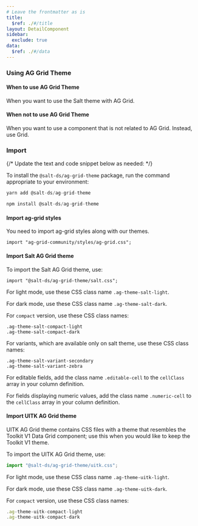 ```yaml
---
# Leave the frontmatter as is
title:
  $ref: ./#/title
layout: DetailComponent
sidebar:
  exclude: true
data:
  $ref: ./#/data
---
```


### Using AG Grid Theme

#### When to use AG Grid Theme

When you want to use the Salt theme with AG Grid.

#### When not to use AG Grid Theme

When you want to use a component that is not related to AG Grid. Instead, use Grid.

### Import

{/* Update the text and code snippet below as needed: */}

To install the `@salt-ds/ag-grid-theme` package, run the command appropriate to your environment:

```js
yarn add @salt-ds/ag-grid-theme
```

```js
npm install @salt-ds/ag-grid-theme
```

#### Import ag-grid styles

You need to import ag-grid styles along with our themes.

```
import "ag-grid-community/styles/ag-grid.css";
```

#### Import Salt AG Grid theme

To import the Salt AG Grid theme, use:

```
import "@salt-ds/ag-grid-theme/salt.css";
```

For light mode, use these CSS class name `.ag-theme-salt-light`.

For dark mode, use these CSS class name `.ag-theme-salt-dark`.

For `compact` version, use these CSS class names:

```
.ag-theme-salt-compact-light
.ag-theme-salt-compact-dark
```

For variants, which are available only on salt theme, use these CSS class names:

```
.ag-theme-salt-variant-secondary
.ag-theme-salt-variant-zebra
```

For editable fields, add the class name `.editable-cell` to the `cellClass` array in your column definition.

For fields displaying numeric values, add the class name `.numeric-cell` to the `cellClass` array in your column definition.

#### Import UITK AG Grid theme

UITK AG Grid theme contains CSS files with a theme that resembles the Toolkit V1 Data Grid component; use this when you would like to keep the Toolkit V1 theme.

To import the UITK AG Grid theme, use:

```js
import "@salt-ds/ag-grid-theme/uitk.css";
```

For light mode, use these CSS class name `.ag-theme-uitk-light`.

For dark mode, use these CSS class name `.ag-theme-uitk-dark`.

For `compact` version, use these CSS class names:

```js
.ag-theme-uitk-compact-light
.ag-theme-uitk-compact-dark
```

